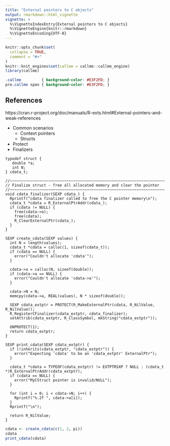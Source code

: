 ```yaml
---
title: "External pointers to C objects"
output: rmarkdown::html_vignette
vignette: >
  %\VignetteIndexEntry{External pointers to C objects}
  %\VignetteEngine{knitr::rmarkdown}
  %\VignetteEncoding{UTF-8}
---
```



```r
knitr::opts_chunk$set(
  collapse = TRUE,
  comment = "#>"
)
knitr::knit_engines$set(callme = callme::callme_engine)
library(callme)
```

```css
.callme         { background-color: #E3F2FD; }
pre.callme span { background-color: #E3F2FD; }
```

## References

https://cran.r-project.org/doc/manuals/R-exts.html#External-pointers-and-weak-references


* Common scenarios
    * Context pointers
    * Structs
* Protect
* Finalizers

```callme
typedef struct {
   double *a;
   int N;
} cdata_t;

//~~~~~~~~~~~~~~~~~~~~~~~~~~~~~~~~~~~~~~~~~~~~~~~~~~~~~~~~~~~~~~~~~~~~~~~~~~~~
// Finalize struct - free all allocated memory and clear the pointer
//~~~~~~~~~~~~~~~~~~~~~~~~~~~~~~~~~~~~~~~~~~~~~~~~~~~~~~~~~~~~~~~~~~~~~~~~~~~~
void cdata_finalizer(SEXP cdata_) {
  Rprintf("cdata finalizer called to free the C pointer memory\n");
  cdata_t *cdata = R_ExternalPtrAddr(cdata_);
  if (cdata != NULL) {
    free(cdata->a);
    free(cdata);
    R_ClearExternalPtr(cdata_);
  }
}

SEXP create_cdata(SEXP values) {
  int N = length(values);
  cdata_t *cdata = calloc(1, sizeof(cdata_t));
  if (cdata == NULL) {
    error("Couldn't allocate 'cdata'");
  }

  cdata->a = calloc(N, sizeof(double));
  if (cdata->a == NULL) {
    error("Couldn't allocate 'cdata->a'");
  }
  
  cdata->N = N;
  memcpy(cdata->a, REAL(values), N * sizeof(double));

  SEXP cdata_extptr = PROTECT(R_MakeExternalPtr(cdata, R_NilValue, R_NilValue));
  R_RegisterCFinalizer(cdata_extptr, cdata_finalizer);
  setAttrib(cdata_extptr, R_ClassSymbol, mkString("cdata_extptr"));

  UNPROTECT(1);
  return cdata_extptr;
}

SEXP print_cdata(SEXP cdata_extptr) {
  if (!inherits(cdata_extptr, "cdata_extptr")) {
    error("Expecting 'cdata' to be an 'cdata_extptr' ExternalPtr");
  }

  cdata_t *cdata = TYPEOF(cdata_extptr) != EXTPTRSXP ? NULL : (cdata_t *)R_ExternalPtrAddr(cdata_extptr);
  if (cdata == NULL) {
    error("MyCStruct pointer is invalid/NULL");
  }

  for (int i = 0; i < cdata->N; i++) {
    Rprintf("%.2f ", cdata->a[i]);
  }
  Rprintf("\n");

  return R_NilValue;
}
```

```r
cdata <- create_cdata(c(1, 2, pi))
cdata
print_cdata(cdata)
```

